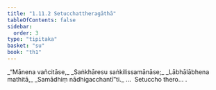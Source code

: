 ```yaml
---
title: "1.11.2 Setucchattheragāthā"
tableOfContents: false
sidebar:
  order: 3
type: "tipitaka"
basket: "su"
book: "th1"
---
```



<DynamicBreadcrumb />

<Division number="102" book="th1" bookNo="19" page="242">

<Paragraph number="229" type="verses" book="th1">
_“Mānena vañcitāse,_  
_Saṅkhāresu saṅkilissamānāse;_  
_Lābhālābhena mathitā,_  
_Samādhiṃ nādhigacchantī”ti._  


</Paragraph>
</Division>

<Paragraph number="230" type="center" book="th1">
…  Setuccho thero… .
</Paragraph>
